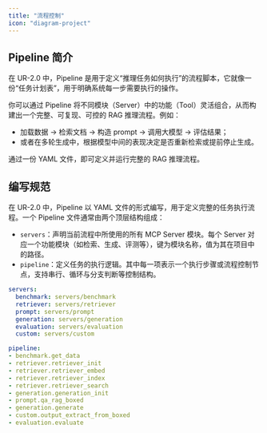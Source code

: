```yaml
---
title: "流程控制"
icon: "diagram-project"
---
```


## Pipeline 简介

在 UR-2.0 中，Pipeline 是用于定义“推理任务如何执行”的流程脚本，它就像一份“任务计划表”，用于明确系统每一步需要执行的操作。

你可以通过 Pipeline 将不同模块（Server）中的功能（Tool）灵活组合，从而构建出一个完整、可复现、可控的 RAG 推理流程。例如：

- 加载数据 → 检索文档 → 构造 prompt → 调用大模型 → 评估结果；
- 或者在多轮生成中，根据模型中间的表现决定是否重新检索或提前停止生成。

<Note>通过一份 YAML 文件，即可定义并运行完整的 RAG 推理流程。</Note>

## 编写规范

在 UR-2.0 中，Pipeline 以 YAML 文件的形式编写，用于定义完整的任务执行流程。一个 Pipeline 文件通常由两个顶层结构组成：

- `servers`：声明当前流程中所使用的所有 MCP Server 模块。每个 Server 对应一个功能模块（如检索、生成、评测等），键为模块名称，值为其在项目中的路径。
- `pipeline`：定义任务的执行逻辑。其中每一项表示一个执行步骤或流程控制节点，支持串行、循环与分支判断等控制结构。

```yaml examples/rag_full.yaml icon="/images/yaml.svg"
servers:
  benchmark: servers/benchmark
  retriever: servers/retriever
  prompt: servers/prompt
  generation: servers/generation
  evaluation: servers/evaluation
  custom: servers/custom

pipeline:
- benchmark.get_data
- retriever.retriever_init
- retriever.retriever_embed
- retriever.retriever_index
- retriever.retriever_search
- generation.generation_init
- prompt.qa_rag_boxed
- generation.generate
- custom.output_extract_from_boxed
- evaluation.evaluate
```